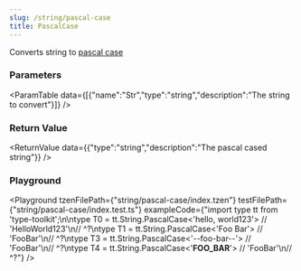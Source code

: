 ```yaml
---
slug: /string/pascal-case
title: PascalCase
---
```



Converts string to [pascal case](https://en.wikipedia.org/wiki/PascalCase)

### Parameters
<ParamTable data={[{"name":"Str","type":"string","description":"The string to convert"}]} />

### Return Value
<ReturnValue data={{"type":"string","description":"The pascal cased string"}} />

### Playground

<Playground tzenFilePath={"string/pascal-case/index.tzen"} testFilePath={"string/pascal-case/index.test.ts"} exampleCode={"import type tt from 'type-toolkit';\n\ntype T0 = tt.String.PascalCase<'hello, world123'> // 'HelloWorld123'\n//    ^?\ntype T1 = tt.String.PascalCase<'Foo Bar'> // 'FooBar'\n//    ^?\ntype T3 = tt.String.PascalCase<'--foo-bar--'> // 'FooBar'\n//    ^?\ntype T4 = tt.String.PascalCase<'__FOO_BAR__'> // 'FooBar'\n//    ^?"} />

